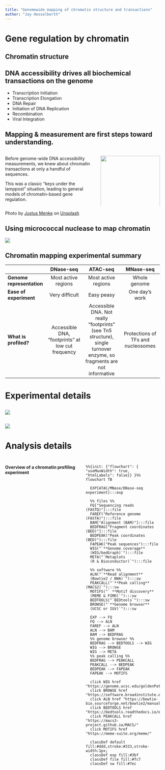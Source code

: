 ```yaml
---
title: "Genomewide mapping of chromatin structure and transactions"
author: "Jay Hesselberth"
---
```


# Gene regulation by chromatin

## 

## Chromatin structure

## DNA accessibility drives all biochemical transactions on the genome

-   Transcription Initiation
-   Transcription Elongation
-   DNA Repair
-   Initiation of DNA Replication
-   Recombination
-   Viral Integration

## Mapping & measurement are first steps toward understanding. {.smaller}

:::: {.columns}

::: {.column width="60%"}
Before genome-wide DNA accessibility measurements, we knew about chromatin transactions at only a handful of sequences.

This was a classic "keys under the lamppost" situation, leading to general models of chromatin-based gene regulation.
:::

::: {.column width="40%"}
![](../img/block-dna/street-lamp.jpg){width=100%}
:::

::::

::: aside
Photo by [Justus Menke](https://unsplash.com/@justusmenke?utm_source=unsplash&utm_medium=referral&utm_content=creditCopyText) on [Unsplash](https://unsplash.com/photos/PvQtCNm4teI?utm_source=unsplash&utm_medium=referral&utm_content=creditCopyText)
:::

## Using micrococcal nuclease to map chromatin

![](../img/block-dna/mnase-overview.png){fig-align="center"}

## **Chromatin mapping experimental summary** {.smaller}

|                           | DNase-seq                                                                                                | ATAC-seq                                                                                                                                               | MNase-seq                                    |
|------------------|:------------------:|:------------------:|:-------------------:|
| **Genome representation** | Most active regions                                                                                      | Most active regions                                                                                                                                    | Whole genome                                 |
| **Ease of experiment**   | Very difficult                                                                                          | Easy peasy                                                                                                                                             | One day's work                               |
| **What is profiled?**     | Accessible DNA, "footprints" at low cut frequency | Accessible DNA. Not really "footprints" (see Tn5 structure), single turnover enzyme, so fragments are not informative | Protections of TFs and nucleosomes |

# Experimental details

## 

![](../img/block-dna/footprinting-exp-overview.png)

## 

![](../img/block-dna/atac-input-comparison.png)

# Analysis details

## {.smaller} 

:::: {.columns}

::: {.column width="50%"}
**Overview of a chromatin profiling experiment**
:::

::: {.column width="50%"}
```mermaid
%%{init: {"flowchart": { "useMaxWidth": true, "htmlLabels": false}} }%%
flowchart TB

  EXP[ATAC/MNase/DNase-seq experiment]:::exp
  
  %% files %%
  FQ["Sequencing reads (FASTQ)"]:::file
  FAREF("Reference genome (FASTA)"):::file
  BAM["Alignment (BAM)"]:::file 
  BEDFRAG["Fragment coordinates (BED)"]:::file
  BEDPEAK("Peak coordinates (BED)"):::file
  FAPEAK("Peak sequences"):::file
  WIG("`**Genome coverage**
  (WIG/bedGraph)`"):::file
  META("`Metaplots
  (R & Bioconductor)`"):::file
 
  %% software %% 
  ALN("`**Read alignment**
  (Bowtie2 / BWA)`"):::sw
  PEAKCALL("`**Peak calling** (MACS2)`"):::sw
  MOTIFS("` **Motif discovery**
  (MEME & FIMO)`"):::sw
  BEDTOOLS("`BEDtools`"):::sw
  BROWSE("`**Genome browser**
  (UCSC or IGV)`"):::sw
  
  EXP --> FQ
  FQ --> ALN
  FAREF --> ALN
  ALN --> BAM
  BAM --> BEDFRAG
  %% genome browser %%
  BEDFRAG --> BEDTOOLS --> WIG
  WIG --> BROWSE
  WIG --> META
  %% peak calling %%
  BEDFRAG --> PEAKCALL
  PEAKCALL --> BEDPEAK
  BEDPEAK --> FAPEAK
  FAPEAK --> MOTIFS 

  click WIG href "https://genome.ucsc.edu/goldenPath/help/bedgraph.html"
  click BROWSE href "https://software.broadinstitute.org/software/igv/"
  click ALN href "https://bowtie-bio.sourceforge.net/bowtie2/manual.shtml"
  click BEDTOOLS href "https://bedtools.readthedocs.io/en/latest/"
  click PEAKCALL href "https://macs3-project.github.io/MACS/"
  click MOTIFS href "https://meme-suite.org/meme/"
  
  classDef default fill:#ddd,stroke:#333,stroke-width:1px;
  classDef exp fill:#3bf
  classDef file fill:#fc7
  classDef sw fill:#7ec
```
:::

::::